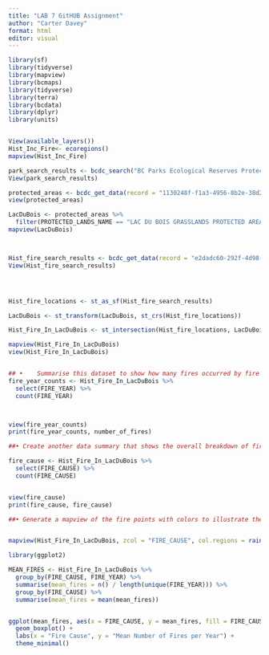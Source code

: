 ```yaml
---
title: "LAB 7 GitHUB Assignment"
author: "Carter Davey"
format: html
editor: visual
---
```


```r
library(sf)
library(tidyverse)
library(mapview)
library(bcmaps)
library(tidyverse)
library(terra)
library(bcdata)
library(dplyr)
library(units)


View(available_layers())
Hist_Inc_Fire<- ecoregions()
mapview(Hist_Inc_Fire)

park_search_results <- bcdc_search("BC Parks Ecological Reserves Protected Areas")
View(park_search_results)

protected_areas <- bcdc_get_data(record = "1130248f-f1a3-4956-8b2e-38d29d3e4af7")
view(protected_areas)

LacDuBois <- protected_areas %>%
  filter(PROTECTED_LANDS_NAME == "LAC DU BOIS GRASSLANDS PROTECTED AREA")
mapview(LacDuBois)



Hist_fire_search_results <- bcdc_get_data(record = "e2dadc60-292f-4d98-b42b-56ca9e4fe694")
View(Hist_fire_search_results)




Hist_fire_locations <- st_as_sf(Hist_fire_search_results)

LacDuBois <- st_transform(LacDuBois, st_crs(Hist_fire_locations))

Hist_Fire_In_LacDuBois <- st_intersection(Hist_fire_locations, LacDuBois)

mapview(Hist_Fire_In_LacDuBois)
view(Hist_Fire_In_LacDuBois)



```

```r
## •	Summarise this dataset to show how many fires occurred by fire year
fire_year_counts <- Hist_Fire_In_LacDuBois %>%
  select(FIRE_YEAR) %>%
  count(FIRE_YEAR)



view(fire_year_counts)
print(fire_year_counts, number_of_fires)
```

```r
##•	Create another data summary that shows the overall breakdown of fire cause in the Lac Du Bois Grasslands Protected Area.

fire_cause <- Hist_Fire_In_LacDuBois %>%
  select(FIRE_CAUSE) %>%
  count(FIRE_CAUSE)


view(fire_cause)
print(fire_cause, fire_cause)
```

```r
##•	Generate a mapview of the fire points with colors to illustrate the fire cause.


mapview(Hist_Fire_In_LacDuBois, zcol = "FIRE_CAUSE", col.regions = rainbow(length(unique(Hist_Fire_In_LacDuBois$FIRE_CAUSE))))


```

```r

library(ggplot2)

MEAN_FIRES <- Hist_Fire_In_LacDuBois %>%
  group_by(FIRE_CAUSE, FIRE_YEAR) %>%
  summarise(mean_fires = n() / length(unique(FIRE_YEAR))) %>%
  group_by(FIRE_CAUSE) %>%
  summarise(mean_fires = mean(mean_fires))


ggplot(mean_fires, aes(x = FIRE_CAUSE, y = mean_fires, fill = FIRE_CAUSE)) +
  geom_boxplot() +
  labs(x = "Fire Cause", y = "Mean Number of Fires per Year") +
  theme_minimal()


```
